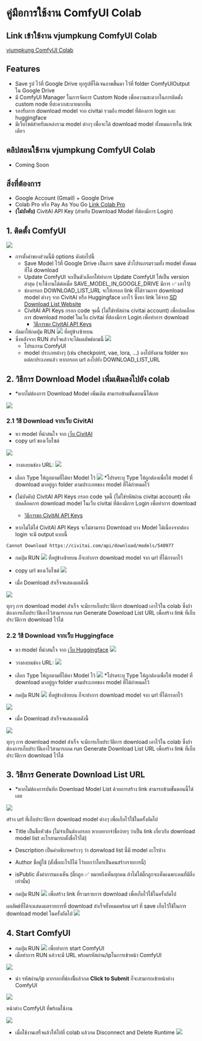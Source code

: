# คู่มือการใช้งาน ComfyUI Colab

## Link เข้าใช้งาน vjumpkung ComfyUI Colab

[vjumpkung ComfyUI Colab](https://colab.research.google.com/github/vjumpkung/vjump-sd-webui-colab/blob/main/vjumpkung_comfyui_colab.ipynb)

## Features

- Save รูป ไว้ที่ Google Drive ทุกรูปที่ได้เจนภาพขึ้นมา ไว้ที่ folder ComfyUIOutput ใน Google Drive
- มี ComfyUI Manager ในการจัดการ Custom Node เพื่อความสะดวกในการติดตั้ง custom node ที่สะดวกสะบายมากขึ้น
- รองรับการ download model จาก civitai รวมถึง model ที่ต้องการ login และ huggingface
- มีเว็บไซต์สำหรับแหล่งรวม model ต่างๆ เพื่อจะได้ download model ทั้งหมดภายใน link เดียว

## คลิปสอนใช้งาน vjumpkung ComfyUI Colab

- Coming Soon


## สิ่งที่ต้องการ

- Google Account (Gmail) + Google Drive
- Colab Pro หรือ Pay As You Go [Link Colab Pro](https://colab.research.google.com/signup?utm_source=resource_tab&utm_medium=link&utm_campaign=want_more_resources)
- **(ไม่บังคับ)** CivitAI API Key (สำหรับ Download Model ที่ต้องมีการ Login)

## 1. ติดตั้ง ComfyUI

![](/comfy_sec_1.png)

- การตั้งค่าของส่วนนี้มี options ดังต่อไปนี้
  - Save Model ไว้ที่ Google Drive เป็นการ save ตัวโปรแกรมรวมทั้ง model ทั้งหมดที่ได้ download
  - Update ComfyUI จะเป็นตัวเลือกให้ทำการ Update ComfyUI ให้เป็น version ล่าสุด (จะใช้งานได้ต่อเมื่อ SAVE_MODEL_IN_GOOGLE_DRIVE มีการ ✅ เอาไว้)
  - ช่องกรอก DOWNLOAD_LIST_URL จะให้กรอก link ที่ได้รวมการ download model ต่างๆ จาก CivitAI หรือ Huggingface เอาไว้ ซึ่งหา link ได้จาก [SD Download List Website](https://vjump-sd-download-list.vjumpkung.dynv6.net/download_list/)
  - CivitAI API Keys กรอก code จุดนี้ (ไม่ใช่รหัสผ่าน civitai account) เพื่อปลดล็อคการ download model ในเว็บ civitai ที่ต้องมีการ Login เพื่อทำการ download
    - [วิธีการขอ CivitAI API Keys](/others/civit)
- ถัดมาให้กดปุ่ม RUN ![](/run.png) ที่อยู่ข้างซ้ายบน
- ซึ่งหลังจาก RUN สำเร็จแล้วจะได้ผลลัพธ์ตามนี้
  ![](/comfy_sec_1_completed.png)
  - โปรแกรม ComfyUI 
  - model ประเภทต่างๆ (เช่น checkpoint, vae, lora, ...) ลงไปยังตาม folder ของแต่ละประเภทแล้ว หากกรอก url ลงไปยัง DOWNLOAD_LIST_URL

## 2. วิธีการ Download Model เพิ่มเติมลงไปยัง colab

- *หากไม่ต้องการ Download Model เพิ่มเติม สามารถข้ามขั้นตอนนี้ได้เลย

![](/comfy_sec_2.png)

### 2.1 วิธี Download จากเว็บ CivitAI

- หา model ที่น่าสนใจ จาก [เว็บ CivitAI](https://civitai.com/)
- copy url ของเว็บไซต์ 

![](/comfy_sec_2_1.png)

- วางลงบนช่อง URL:
![](/comfy_sec_2_1_2.png)

- เลือก Type ให้ถูกตามที่ได้หา Model ไว้
![](/comfy_sec_2_1_3.png)
*โปรดระบุ Type ให้ถูกต้องเพื่อให้ model ที่ download มาอยู่ถูก folder ตามประเภทของ model ที่ได้กำหนดไว้

- (ไม่บังคับ) CivitAI API Keys กรอก code จุดนี้ (ไม่ใช่รหัสผ่าน civitai account) เพื่อปลดล็อคการ download model ในเว็บ civitai ที่ต้องมีการ Login เพื่อทำการ download
  - [วิธีการขอ CivitAI API Keys](/others/civit)
- หากไม่ได้ใส่ CivitAI API Keys จะไม่สามารถ Download บาง Model ได้เนื่องจากต้อง login จะมี output แบบนี้ 

```
Cannot Download https://civitai.com/api/download/models/540977
```

- กดปุ่ม RUN ![](/run.png) ที่อยู่ข้างซ้ายบน ก็จะทำการ download model จาก url ที่ได้กรอกไว้

- copy url ของเว็บไซต์ 
![](/comfy_sec_2_1_4.png)

- เมื่อ Download สำเร็จจแสดงผลดังนี้ 

![](/comfy_sec_2_1_5.png)

ทุกๆ การ download model สำเร็จ จะมีการเก็บประวัติการ download เอาไว้ใน colab ซึ่งถ้าต้องการเก็บประวัติเอาไว้สามารถกด run Generate Download List URL เพื่อสร้าง link ที่เก็บประวัติการ download ไว้ได้

### 2.2 วิธี Download จากเว็บ Huggingface

- หา model ที่น่าสนใจ จาก [เว็บ Huggingface](https://huggingface.co/models?sort=trending&search=stable+diffusion)
![](/comfy_sec_2_2_1.png)

- วางลงบนช่อง URL:
![](/comfy_sec_2_2_2.png)

- เลือก Type ให้ถูกตามที่ได้หา Model ไว้
![](/comfy_sec_2_1_3.png)
*โปรดระบุ Type ให้ถูกต้องเพื่อให้ model ที่ download มาอยู่ถูก folder ตามประเภทของ model ที่ได้กำหนดไว้

- กดปุ่ม RUN ![](/run.png) ที่อยู่ข้างซ้ายบน ก็จะทำการ download model จาก url ที่ได้กรอกไว้

![](/comfy_sec_2_2_4.png)

- เมื่อ Download สำเร็จจแสดงผลดังนี้ 

![](/comfy_sec_2_2_5.png)

ทุกๆ การ download model สำเร็จ จะมีการเก็บประวัติการ download เอาไว้ใน colab ซึ่งถ้าต้องการเก็บประวัติเอาไว้สามารถกด run Generate Download List URL เพื่อสร้าง link ที่เก็บประวัติการ download ไว้ได้

## 3. วิธีการ Generate Download List URL

- *หากไม่ต้องการบันทึก Download Model List ด้วยการสร้าง link สามารถข้ามขั้นตอนนี้ได้เลย

![](/comfy_sec_3_1.png)

สร้าง url ที่เก็บประวัติการ download model ต่างๆ เพื่อเก็บไว้ใช้ในครั้งถัดไป

- Title เป็นชื่อหัวข้อ (ไม่จำเป็นต้องกรอก หากอยากจำชื่อง่ายๆ ว่าเป็น link เกี่ยวกับ download model list อะไรสามารถตั้งชื่อไว้ได้)
- Description เป็นคำอธิบายคร่าวๆ ว่า donwload list นี้มี model อะไรบ้าง 
- Author ชื่อผู้ใช้ (ตั้งชื่ออะไรก็ได้ ไว้บอกว่าใครเป็นคนสร้างรายการนี้) 
- isPublic ตั้งค่าการมองเห็น (ติ๊กถูก ✅ หมายถึงเห็นทุกคน ถ้าไม่ได้ติ๊กถูกจะเห็นเฉพาะคนที่มีลิ้งเท่านั้น)

- กดปุ่ม RUN ![](/run.png) เพื่อสร้าง link ที่รวมรายการ download เพื่อเก็บไว้ใช้ในครั้งถัดไป

ผลลัพธ์ที่ได้จะแสดงผลรายการที่ download สำเร็จทั้งหมดพร้อม url ที่ save เก็บไว้ใช้ในการ download model ในครั้งถัดไป
![](/comfy_sec_3_2.png)

## 4. Start ComfyUI

- กดปุ่ม RUN ![](/run.png) เพื่อทำการ start ComfyUI
- เมื่อทำการ RUN แล้วจะมี URL พร้อมรหัสผ่าน/ipในการเข้าหน้า ComfyUI

![](/comfy_sec_4_1.png)

- นำ รหัสผ่าน/ip มากรอกที่ช่องนี่้แล้วกด **Click to Submit** ก็จะสามารถเข้าหน้าต่าง ComfyUI

![](/comfy_sec_4_2.png)

หน้าต่าง ComfyUI ที่พร้อมใช้งาน 

![](/comfy_sec_4_3.png)

- เมื่อใช้งานเสร็จแล้วให้ไปที่ colab แล้วกด Disconnect and Delete Runtime
![](/comfy_sec_4_4.png)